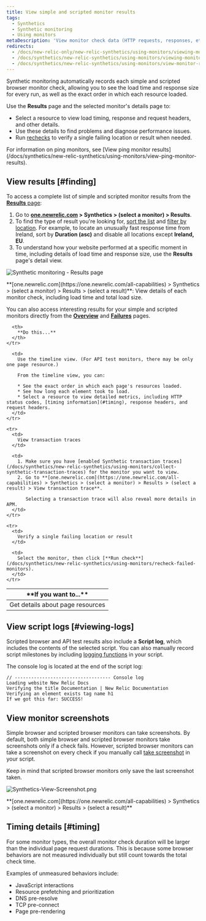 ```yaml
---
title: View simple and scripted monitor results
tags:
  - Synthetics
  - Synthetic monitoring
  - Using monitors
metaDescription: 'View monitor check data (HTTP requests, responses, etc.) with synthetics monitoring. For browser monitors, view waterfall details of resource load time.'
redirects:
  - /docs/new-relic-only/new-relic-synthetics/using-monitors/viewing-monitor-results
  - /docs/synthetics/new-relic-synthetics/using-monitors/viewing-monitor-results
  - /docs/synthetics/new-relic-synthetics/using-monitors/view-monitor-results
---
```




Synthetic monitoring automatically records each simple and scripted browser monitor check, allowing you to see the load time and response size for every run, as well as the exact order in which each resource loaded.

Use the **Results** page and the selected monitor's details page to:

* Select a resource to view load timing, response and request headers, and other details.
* Use these details to find problems and diagnose performance issues.
* Run [rechecks](/docs/synthetics/new-relic-synthetics/using-monitors/recheck-failed-monitors) to verify a single failing location or result when needed.

<Callout variant="tip">
  For information on ping monitors, see [View ping monitor results](/docs/synthetics/new-relic-synthetics/using-monitors/view-ping-monitor-results).
</Callout>

## View results [#finding]

To access a complete list of simple and scripted monitor results from the [**Results** page](/docs/synthetics/new-relic-synthetics/pages/synthetics-results-access-individual-monitor-runs):

1. Go to **[one.newrelic.com](https://one.newrelic.com/all-capabilities) > Synthetics > (select a monitor) > Results**.
2. To find the type of result you're looking for, [sort the list](/docs/synthetics/new-relic-synthetics/pages/synthetics-results-access-individual-monitor-runs#sort-list) and [filter by location](/docs/synthetics/new-relic-synthetics/pages/synthetics-results-access-individual-monitor-runs#filter-location). For example, to locate an unusually fast response time from Ireland, sort by **Duration (asc)** and disable all locations except **Ireland, EU**.
3. To understand how your website performed at a specific moment in time, including details of load time and response size, use the **Results** page's detail view.

<img
  title="Synthetic monitoring - Results page"
  alt="Synthetic monitoring - Results page"
  src={syntheticMonitoringResults}
/>

<figcaption>
  **[one.newrelic.com](https://one.newrelic.com/all-capabilities) > Synthetics > (select a monitor) > Results > (select a result)**: View details of each monitor check, including load time and total load size.
</figcaption>

You can also access interesting results for your simple and scripted monitors directly from the [**Overview**](/docs/synthetics/new-relic-synthetics/pages/synthetics-overview-page-view-monitors-performance) and [**Failures**](/docs/synthetics/new-relic-synthetics/pages/synthetics-failures-troubleshoot-downtime) pages.

<table id="using">
  <thead>
    <tr>
      <th width={250}>
        **If you want to...**
      </th>

      <th>
        **Do this...**
      </th>
    </tr>
  </thead>

  <tbody>
    <tr>
      <td>
        Get details about page resources
      </td>

      <td>
        Use the timeline view. (For API test monitors, there may be only one page resource.)

        From the timeline view, you can:

        * See the exact order in which each page's resources loaded.
        * See how long each element took to load.
        * Select a resource to view detailed metrics, including HTTP status codes, [timing information](#timing), response headers, and request headers.
      </td>
    </tr>

    <tr>
      <td>
        View transaction traces
      </td>

      <td>
        1. Make sure you have [enabled Synthetic transaction traces](/docs/synthetics/new-relic-synthetics/using-monitors/collect-synthetic-transaction-traces) for the monitor you want to view.
        2. Go to **[one.newrelic.com](https://one.newrelic.com/all-capabilities) > Synthetics > (select a monitor) > Results > (select a result) > View transaction trace**.

           Selecting a transaction trace will also reveal more details in APM.
      </td>
    </tr>

    <tr>
      <td>
        Verify a single failing location or result
      </td>

      <td>
        Select the monitor, then click [**Run check**](/docs/synthetics/new-relic-synthetics/using-monitors/recheck-failed-monitors).
      </td>
    </tr>
  </tbody>
</table>

## View script logs [#viewing-logs]

Scripted browser and API test results also include a **Script log**, which includes the contents of the selected script. You can also manually record script milestones by including [logging functions](/docs/synthetics/new-relic-synthetics/scripting-monitors/writing-scripted-browsers#logging) in your script.

The console log is located at the end of the script log:

```
// ----------------------------------- Console log
Loading website New Relic Docs
Verifying the title Documentation | New Relic Documentation
Verifying an element exists tag name h1
If we got this far: SUCCESS!
```

## View monitor screenshots

Simple browser and scripted browser monitors can take screenshots. By default, both simple browser and scripted browser monitors take screenshots only if a check fails. However, scripted browser monitors can take a screenshot on every check if you manually call [take screenshot](/docs/synthetics/synthetic-monitoring/scripting-monitors/synthetic-scripted-browser-reference-monitor-versions-chrome-100#webDriver-takeScreenshot) in your script.

<Callout variant="tip">
  Keep in mind that scripted browser monitors only save the last screenshot taken.
</Callout>

<img
  title="Synthetics-View-Screenshot.png"
  alt="Synthetics-View-Screenshot.png"
  src={screenshotInSyntheticMonitoringResults}
/>

<figcaption>
  **[one.newrelic.com](https://one.newrelic.com/all-capabilities) > Synthetics > (select a monitor) > Results > (select a result)**
</figcaption>

## Timing details [#timing]

For some monitor types, the overall monitor check duration will be larger than the individual page request durations. This is because some browser behaviors are not measured individually but still count towards the total check time.

Examples of unmeasured behaviors include:

* JavaScript interactions
* Resource prefetching and prioritization
* DNS pre-resolve
* TCP pre-connect
* Page pre-rendering
